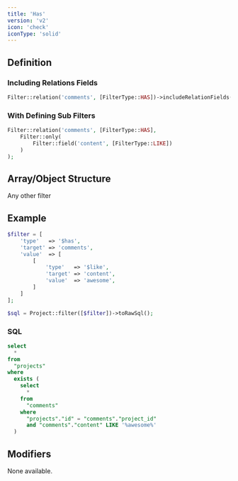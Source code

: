 ```yaml
---
title: 'Has'
version: 'v2'
icon: 'check'
iconType: 'solid'
---
```


## Definition

### Including Relations Fields
```php
Filter::relation('comments', [FilterType::HAS])->includeRelationFields();
```

### With Defining Sub Filters
```php
Filter::relation('comments', [FilterType::HAS],
    Filter::only(
        Filter::field('content', [FilterType::LIKE])
    )
);
```

## Array/Object Structure


<TypeParameterField type="$has" />


<TargetParameterField />

<ParamField body="value" type="array">
</ParamField>

<ParamField body="value.*" type="array">
Any other filter
</ParamField>

## Example

```php
$filter = [
    'type'   => '$has',
    'target' => 'comments',
    'value'  => [
        [
            'type'   => '$like',
            'target' => 'content',
            'value'  => 'awesome',
        ]
    ]
];
```

```php
$sql = Project::filter([$filter])->toRawSql();
```

### SQL

```sql
select
  *
from
  "projects"
where
  exists (
    select
      *
    from
      "comments"
    where
      "projects"."id" = "comments"."project_id"
      and "comments"."content" LIKE '%awesome%'
  )
```

## Modifiers

None available.